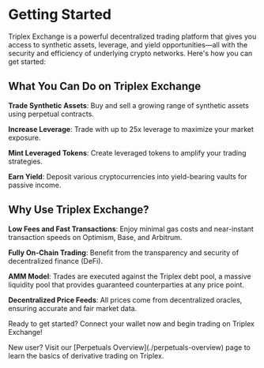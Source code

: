# Getting Started

Triplex Exchange is a powerful decentralized trading platform that gives you access to synthetic assets, leverage, and yield opportunities—all with the security and efficiency of underlying crypto networks. Here's how you can get started:

## What You Can Do on Triplex Exchange

**Trade Synthetic Assets**: Buy and sell a growing range of synthetic assets using perpetual contracts.

**Increase Leverage**: Trade with up to 25x leverage to maximize your market exposure.

**Mint Leveraged Tokens**: Create leveraged tokens to amplify your trading strategies.

**Earn Yield**: Deposit various cryptocurrencies into yield-bearing vaults for passive income.

## Why Use Triplex Exchange?

**Low Fees and Fast Transactions**: Enjoy minimal gas costs and near-instant transaction speeds on Optimism, Base, and Arbitrum.

**Fully On-Chain Trading**: Benefit from the transparency and security of decentralized finance (DeFi).

**AMM Model**: Trades are executed against the Triplex debt pool, a massive liquidity pool that provides guaranteed counterparties at any price point.

**Decentralized Price Feeds**: All prices come from decentralized oracles, ensuring accurate and fair market data.

Ready to get started? Connect your wallet now and begin trading on Triplex Exchange!


<Callout type="info">
New user? Visit our [Perpetuals Overview](./perpetuals-overview) page to learn the basics of derivative trading on Triplex.
</Callout>